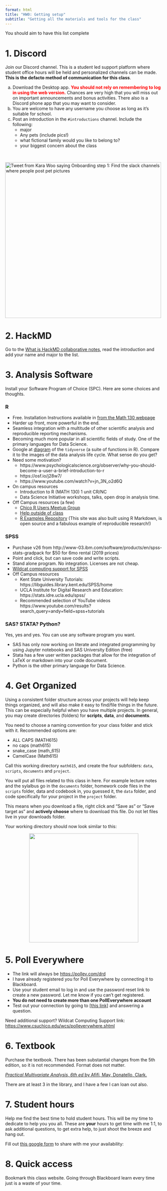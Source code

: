 ```yaml
---
format: html
title: "HW0: Getting setup"
subtitle: "Getting all the materials and tools for the class"
---
```


You should aim to have this list complete 

# 1. Discord

Join our Discord channel. This is a student led support platform where student office hours will be held and personalized channels can be made. **This is the defacto method of communication for this class**.  

a. Download the Desktop app. <span style="color:red">**You should not rely on remembering to log in using the web version.**</span> Chances are very high that you will miss out on important announcements and bonus activities. There also is a Discord phone app that you may want to consider. 
b. You are welcome to have any username you choose as long as it's suitable for school.  
c. Post an introduction in the `#introductions` channel. Include the following:
    * major
    * Any pets (include pics!)
    * what fictional family would you like to belong to? 
    * your biggest concern about the class

<br>

<a href = "https://twitter.com/kara_woo/status/1374132865370234881">
<img class="circle" src="images/slack_pets.png"
width="500px" 
alt="Tweet from Kara Woo saying Onboarding step 1: Find the slack channels where people post pet pictures" 
title = "Onboarding step 1: Find the slack channels where people post pet pictures"/>
</a>


# 2. HackMD

Go to the [What is HackMD collaborative notes](https://hackmd.io/@norcalbiostat/intro_hackmd#/), read the introduction and add your name and major to the list.

# 3. Analysis Software 

Install your Software Program of Choice (SPC). Here are some choices and thoughts. 

### R 
* Free. Installation Instructions available in [from the Math 130 webpage](https://norcalbiostat.github.io/MATH130/)
* Harder up front, more powerful in the end. 
* Seamless integration with a multitude of other scientific analysis and reproducible reporting mechanisms. 
* Becoming much more popular in all scientific fields of study. One of the primary languages for Data Science. 
* Google at [diagram](https://osf.io/69gub/wiki/home/) of the `tidyverse` (a suite of functions in R). Compare it to the images of the data analysis life cycle. What sense do you get? 
* Need some motivation? 
    - https://www.psychologicalscience.org/observer/why-you-should-become-a-user-a-brief-introduction-to-r 
    - https://osf.io/j28w7/
    - https://www.youtube.com/watch?v=jn_3N_o2d6Q
* On campus resources
    - Introduction to R (MATH 130) 1 unit CR/NC
    - Data Science Initiative workshops, talks, open drop in analysis time. 
* Off Campus resources (a few)
    - [Chico R Users Meetup Group](https://www.meetup.com/Chico-R-Users-Group/)
    - [Help outside of class](https://norcalbiostat.github.io/MATH130/faq.html#Where_can_I_get_help_using_R_outside_of_class_time)
    - [R Examples Repository](http://dwoll.de/rexrepos/) (This site was also built using R Markdown, is open source and a fabulous example of reproducible research!)

### SPSS
* Purchase v26 from http://www-03.ibm.com/software/products/en/spss-stats-gradpack for $50 for 6mo rental (2019 prices)
* Point and click, but can save code and write scripts. 
* Stand alone program. No integration. Licenses are not cheap. 
* [Wildcat computing support for SPSS](https://www.csuchico.edu/wcs/spss.shtml)
* Off Campus resources
    - Kent State University Tutorials: https://libguides.library.kent.edu/SPSS/home 
    - UCLA Institute for Digital Research and Education: https://stats.idre.ucla.edu/spss/ 
    - Recommended selection of YouTube videos https://www.youtube.com/results?search_query=andy+field+spss+tutorials

   
### SAS? STATA? Python? 
Yes, yes and yes. You can use any software program you want. 

* SAS has only now working on literate and integrated programming by using Jupyter notebooks and SAS University Edition (free)
* Stata has a few user written packages that allow for the integration of LaTeX or markdown into your code document. 
* Python is the other primary language for Data Science. 


# 4. Get Organized

Using a consistent folder structure across your projects will help keep things
organized, and will also make it easy to find/file things in the future. This
can be especially helpful when you have multiple projects. In general, you may
create directories (folders) for **scripts**, **data**, and **documents**.

You need to choose a naming convention for your class folder and stick with it. Recommended options are: 

* ALL CAPS (MATH615)
* no caps (math615)
* snake_case (math_615) 
* CamelCase (Math615) 

Call this working directory `math615`, and create the four subfolders: `data`, `scripts`, `documents` and `project`.  

You will put all files related to this class in here. For example lecture notes and the sylalbus go in the `documents` folder, homework code files in the `scripts` folder, data and codebook in, you guessed it, the `data` folder, and code specifically for your project in the `project` folder. 

This means when you download a file, right click and "Save as" or "Save target as" and **actively choose** where to download this file. Do not let files live in your downloads folder. 


Your working directory should now look similar to this:

<center><img src="images/folder_org.png" width="350px"></center>


# 5. Poll Everywhere 

* The link will always be [https://pollev.com/drd](https://pollev.com/drd)
* I have already registered you for Poll Everywhere by connecting it to Blackboard. 
* Use your student email to log in and use the password reset link to create a new password. Let me know if you can't get registered. 
* **You do not need to create more than one PollEverywhere account**
* Test out your connection by going to [[this link]](https://PollEv.com/clickable_images/uQV3H2U9AhCBDBP07gX2E/respond) and answering a question. 

Need additional support? Wildcat Computing Support link: [https://www.csuchico.edu/wcs/polleverywhere.shtml](https://www.csuchico.edu/wcs/polleverywhere.shtml)


# 6. Textbook

Purchase the textbook. There has been substantial changes from the 5th edition, so it is not recommended. Format does not matter. 

[_Practical Multivariate Analysis, 6th ed_ by Afifi, May, Donatello, Clark.](https://www.routledge.com/Practical-Multivariate-Analysis/Afifi-May-Donatello-Clark/p/book/9781032088471)

There are at least 3 in the library, and I have a few I can loan out also. 


# 7. Student hours

Help me find the best time to hold student hours. This will be my time to dedicate to help you you all. These are **your** hours to get time with me 1:1, to ask additional questions, to get extra help, to just shoot the breeze and hang out. 

Fill out [this google form](https://forms.gle/v4anqiJLwB2WEBqX8) to share with me your availability: 

# 8. Quick access

Bookmark this class website. Going through Blackboard learn every time just is a waste of your time. 

